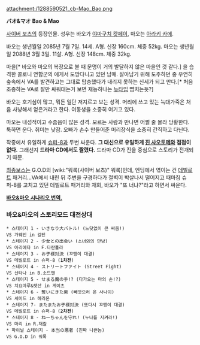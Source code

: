 attachment:/1288590521_cb-Mao_Bao.png

'''バオ&マオ'''
'''Bao & Mao'''

[[사이버 보츠]]의 등장인물. 성우는 바오가 [[야마구치 캇페이]], 마오는 [[아라키 카에]].

바오는 생년월일 2085년 7월 7일. 14세. A형. 신장 160cm. 체중 52kg.
마오는 생년월일 2088년 3월 3일. 11살. A형. 신장 148cm. 체중 32kg.

마을[* 바오와 마오의 복장으로 볼 때 문명이 거의 발달하지 않은 마을인 것 같다.] 을 습격한 콜로니 연합군의 에게서 도망다니고 있던 남매. 살아남기 위해 도주하던 중 우연히 숲속에서 VA를 발견하고는 그대로 탑승했다가 내리지 못하는 신세가 되고 만다.[* 처음 조종하는 VA로 잘만 싸워대는거 보면 재능하나는 [[뉴타입]] 뺨치는듯?]

바오는 호기심이 많고, 뭐든 일단 저지르고 보는 성격. 머리에 쓰고 있는 늑대가죽은 처음 사냥해서 얻은거라고 한다. 여동생을 소중히 여기고 있다.

마오는 내성적이고 수줍음이 많은 성격. 모르는 사람과 만나면 어쩔 줄 몰라 당황한다. 툭하면 운다. 취미는 낮잠. 오빠가 손수 만들어준 머리장식을 소중히 간직하고 다닌다. 
 
작중에서 유일하게 [[슈퍼-8]]과 두번 싸운다. '''그 대신으로 유일하게 [[진 사오토메]]와 접점이 없다.''' 그래선지 '''드라마 CD에서도 짤렸다.''' 드라마 CD가 진을 중심으로 스토리가 전개되기 때문.

[[최종보스]]는 G.O.D의 [wiki:"워록(사이버 보츠)" 워록]인데, 엔딩에서 엮이는 건 [[데빌로트]] 패거리…VA에서 내린 뒤 주변을 구경하다가 절벽이 박살나서 떨어지고 때마침 슈퍼-8를 고치고 있던 데빌로트 패거리와 재회, 바오가 "또 너냐?"라고 하면서 싸운다.

'''[http://ruliweb.com/ruliboard/read.htm?main=ps&table=img_screen_con&left=g&db=2&num=47713 바오&마오 시나리오 번역.]'''

=== 바오&마오의 스토리모드 대전상대 ===
 * 스테이지 1 - いきなり大バトル! (느닷없이 큰 싸움!)
 VS 가웨인 in 걸딘
 * 스테이지 2 - 少女との出会い (소녀와의 만남)
 VS 아리에타 in F.타란튤라
 * 스테이지 3 - お子様対決 (꼬맹이 대결)
 VS 데빌로트 in 슈퍼-8 ('''1차전''')
 * 스테이지 4 - ストリートファイト (Street Fight)
 VS 산타나 in B.소드맨
 * 스테이지 5 - せまる魔の手!? (다가오는 마의 손!?)
 VS 치요마루&텟산 in 게이츠
 * 스테이지 6 - 奪いにきた男 (빼앗으러 온 사나이)
 VS 셰이드 in 헤리온
 * 스테이지 7- またまたお子様対決 (또다시 꼬맹이 대결)
 VS 데빌로트 in 슈퍼-8 ('''2차전''')
 * 스테이지 8 - ねーちゃんを守れ! (누나를 지켜라!)
 VS 마리 in R.재칼
 * 파이널 스테이지 - 本当の悪者 (진짜 나쁜놈)
 VS G.O.D in 워록
